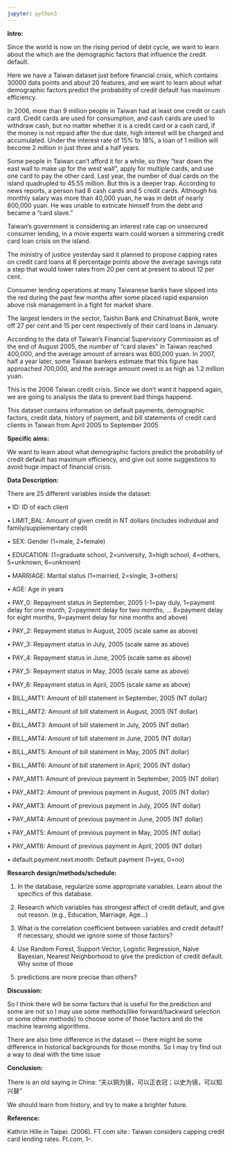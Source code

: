 ```yaml
---
jupyter: python3
---
```


**Intro:**

Since the world is now on the rising period of debt cycle, we want to learn about the which are the demographic factors that influence the credit default.

Here we have a Taiwan dataset just before financial crisis, which contains 30000 data points and about 20 features, and we want to learn about what demographic factors 
predict the probability of credit default has maximum efficiency.

In 2006, more than 9 million people in Taiwan had at least one credit or cash card. Credit cards are used for consumption, and cash cards are used to withdraw cash, 
but no matter whether it is a credit card or a cash card, if the money is not repaid after the due date, high interest will be charged and accumulated. Under the 
interest rate of 15% to 18%, a loan of 1 million will become 2 million in just three and a half years.

Some people in Taiwan can't afford it for a while, so they "tear down the east wall to make up for the west wall", apply for multiple cards, and use one card to pay 
the other card. Last year, the number of dual cards on the island quadrupled to 45.55 million. But this is a deeper trap. According to news reports, a person had 8 
cash cards and 5 credit cards. Although his monthly salary was more than 40,000 yuan, he was in debt of nearly 800,000 yuan. He was unable to extricate himself from 
the debt and became a "card slave."

Taiwan's government is considering an interest rate cap on unsecured consumer lending, in a move experts warn could worsen a simmering credit card loan crisis on the 
island.

The ministry of justice yesterday said it planned to propose capping rates on credit card loans at 8 percentage points above the average savings rate a step that would 
lower rates from 20 per cent at present to about 12 per cent.

Consumer lending operations at many Taiwanese banks have slipped into the red during the past few months after some placed rapid expansion above risk management in a 
fight for market share.

The largest lenders in the sector, Taishin Bank and Chinatrust Bank, wrote off 27 per cent and 15 per cent respectively of their card loans in January.

According to the data of Taiwan's Financial Supervisory Commission as of the end of August 2005, the number of "card slaves" in Taiwan reached 400,000, and the average 
amount of arrears was 600,000 yuan. In 2007, half a year later, some Taiwan bankers estimate that this figure has approached 700,000, and the average amount owed is as 
high as 1.2 million yuan.

This is the 2006 Taiwan credit crisis. Since we don't want it happend again, we are going to analysis the data to prevent bad things happend.

This dataset contains information on default payments, demographic factors, credit data, history of 
payment, and bill statements of credit card clients in Taiwan from April 2005 to September 2005

**Specific aims:**

We want to learn about what demographic factors predict the probability of credit default has maximum efficiency, and give out some suggestions to avoid huge impact of 
financial crisis.

**Data Description:**

There are 25 different variables inside the dataset:

• ID: ID of each client 

• LIMIT_BAL: Amount of given credit in NT dollars (includes individual and family/supplementary credit 

• SEX: Gender (1=male, 2=female) 

• EDUCATION: (1=graduate school, 2=university, 3=high school, 4=others, 5=unknown, 6=unknown) 

• MARRIAGE: Marital status (1=married, 2=single, 3=others) 

• AGE: Age in years

• PAY_0: Repayment status in September, 2005 (-1=pay duly, 1=payment delay for one month, 2=payment delay for two months, ... 8=payment delay for eight months, 
9=payment delay for nine months and above) 

• PAY_2: Repayment status in August, 2005 (scale same as above) 

• PAY_3: Repayment status in July, 2005 (scale same as above) 

• PAY_4: Repayment status in June, 2005 (scale same as above) 

• PAY_5: Repayment status in May, 2005 (scale same as above)

• PAY_6: Repayment status in April, 2005 (scale same as above) 

• BILL_AMT1: Amount of bill statement in September, 2005 (NT dollar) 

• BILL_AMT2: Amount of bill statement in August, 2005 (NT dollar) 

• BILL_AMT3: Amount of bill statement in July, 2005 (NT dollar) 

• BILL_AMT4: Amount of bill statement in June, 2005 (NT dollar) 

• BILL_AMT5: Amount of bill statement in May, 2005 (NT dollar) 

• BILL_AMT6: Amount of bill statement in April, 2005 (NT dollar) 

• PAY_AMT1: Amount of previous payment in September, 2005 (NT dollar) 

• PAY_AMT2: Amount of previous payment in August, 2005 (NT dollar) 

• PAY_AMT3: Amount of previous payment in July, 2005 (NT dollar) 

• PAY_AMT4: Amount of previous payment in June, 2005 (NT dollar) 

• PAY_AMT5: Amount of previous payment in May, 2005 (NT dollar) 

• PAY_AMT6: Amount of previous payment in April, 2005 (NT dollar) 

• default.payment.next.month: Default payment (1=yes, 0=no)

**Research design/methods/schedule:**

1.	In the database, regularize some appropriate variables. Learn about the specifics of this database.  

2.	Research which variables has strongest affect of credit default, and give out reason. (e.g., Education, Marriage, Age…)

3.	What is the correlation coefficient between variables and credit default? If necessary, should we ignore some of those factors?

4.	Use Random Forest, Support Vector, Logistic Regression, Naïve Bayesian, Nearest Neighborhood to give the prediction of credit default. Why some of those 
5.	predictions are more precise than others?

**Discussion:**

So I think there will be some factors that is useful for the prediction and some are not so I may use some methods(like forward/backward selection or some other 
methods) to choose some of those factors and do the machine learning algorithms.

There are also time difference in the dataset --- there might be some difference in historical backgrounds for those months. So I may try find out a way to deal with 
the time issue
    
    

**Conclusion:**

There is an old saying in China: “夫以铜为镜，可以正衣冠；以史为镜，可以知兴替”

We should learn from history, and try to make a brighter future.

**Reference:**


  Kathrin Hille in Taipei. (2006). FT.com site : Taiwan considers capping credit card lending rates. Ft.com, 1–.


